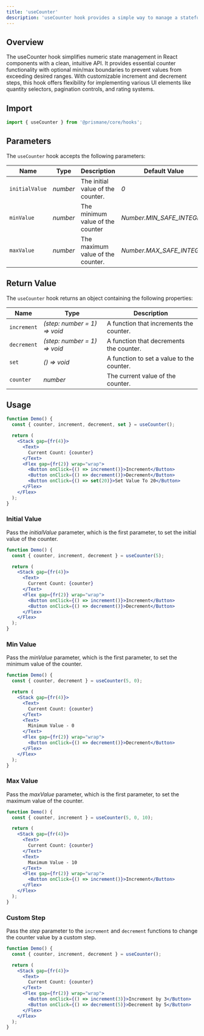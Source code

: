 ---
title: 'useCounter'
description: 'useCounter hook provides a simple way to manage a stateful counter.'
---

## Overview
The useCounter hook simplifies numeric state management in React components with a clean, intuitive API. It provides essential counter functionality with optional min/max boundaries to prevent values from exceeding desired ranges. With customizable increment and decrement steps, this hook offers flexibility for implementing various UI elements like quantity selectors, pagination controls, and rating systems.

## Import

```js
import { useCounter } from '@prismane/core/hooks';
```

## Parameters

The `useCounter` hook accepts the following parameters:

| Name           | Type     | Description                       | Default Value             |
| -------------- | -------- | --------------------------------- | ------------------------- |
| `initialValue` | _number_ | The initial value of the counter. | _0_                       |
| `minValue`     | _number_ | The minimum value of the counter  | _Number.MIN_SAFE_INTEGER_ |
| `maxValue`     | _number_ | The maximum value of the counter. | _Number.MAX_SAFE_INTEGER_ |

## Return Value

The `useCounter` hook returns an object containing the following properties:

| Name        | Type                         | Description                               |
| ----------- | ---------------------------- | ----------------------------------------- |
| `increment` | _(step: number = 1) => void_ | A function that increments the counter.   |
| `decrement` | _(step: number = 1) => void_ | A function that decrements the counter.   |
| `set`       | _() => void_                 | A function to set a value to the counter. |
| `counter`   | _number_                     | The current value of the counter.         |

## Usage

```jsx preview
function Demo() {
  const { counter, increment, decrement, set } = useCounter();

  return (
    <Stack gap={fr(4)}>
      <Text>
        Current Count: {counter}
      </Text>
      <Flex gap={fr(2)} wrap="wrap">
        <Button onClick={() => increment()}>Increment</Button>
        <Button onClick={() => decrement()}>Decrement</Button>
        <Button onClick={() => set(20)}>Set Value To 20</Button>
      </Flex>
    </Flex>
  );
}
```

### Initial Value

Pass the _initialValue_ parameter, which is the first parameter, to set the initial value of the counter.

```jsx preview
function Demo() {
  const { counter, increment, decrement } = useCounter(5);

  return (
    <Stack gap={fr(4)}>
      <Text>
        Current Count: {counter}
      </Text>
      <Flex gap={fr(2)} wrap="wrap">
        <Button onClick={() => increment()}>Increment</Button>
        <Button onClick={() => decrement()}>Decrement</Button>
      </Flex>
    </Flex>
  );
}
```

### Min Value

Pass the _minValue_ parameter, which is the first parameter, to set the minimum value of the counter.

```jsx preview
function Demo() {
  const { counter, decrement } = useCounter(5, 0);

  return (
    <Stack gap={fr(4)}>
      <Text>
        Current Count: {counter}
      </Text>
      <Text>
        Minimum Value - 0
      </Text>
      <Flex gap={fr(2)} wrap="wrap">
        <Button onClick={() => decrement()}>Decrement</Button>
      </Flex>
    </Flex>
  );
}
```

### Max Value

Pass the _maxValue_ parameter, which is the first parameter, to set the maximum value of the counter.

```jsx preview
function Demo() {
  const { counter, increment } = useCounter(5, 0, 10);

  return (
    <Stack gap={fr(4)}>
      <Text>
        Current Count: {counter}
      </Text>
      <Text>
        Maximum Value - 10
      </Text>
      <Flex gap={fr(2)} wrap="wrap">
        <Button onClick={() => increment()}>Increment</Button>
      </Flex>
    </Flex>
  );
}
```

### Custom Step

Pass the _step_ parameter to the `increment` and `decrement` functions to change the counter value by a custom step.

```jsx preview
function Demo() {
  const { counter, increment, decrement } = useCounter();

  return (
    <Stack gap={fr(4)}>
      <Text>
        Current Count: {counter}
      </Text>
      <Flex gap={fr(2)} wrap="wrap">
        <Button onClick={() => increment(3)}>Increment by 3</Button>
        <Button onClick={() => decrement(5)}>Decrement by 5</Button>
      </Flex>
    </Flex>
  );
}
```

